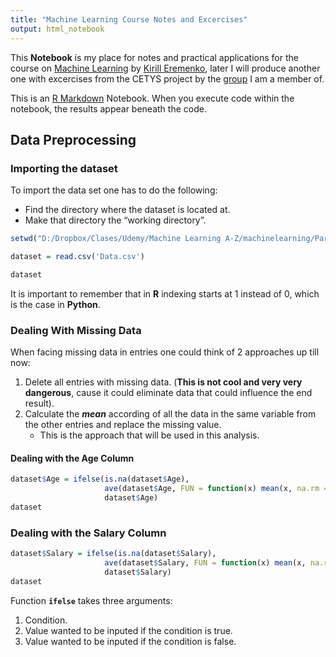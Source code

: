 ```yaml
---
title: "Machine Learning Course Notes and Excercises"
output: html_notebook
---
```


This **Notebook** is my place for notes and practical applications for the course on [Machine Learning](https://www.udemy.com/machinelearning/learn/v4/overview) by [Kirill Eremenko](https://www.linkedin.com/in/keremenko), later I will produce another one with excercises from the CETYS project by the [group](https://da4ih.github.io) I am a member of.

This is an [R Markdown](http://rmarkdown.rstudio.com) Notebook. When you execute code within the notebook, the results appear beneath the code. 


## Data Preprocessing

### Importing the dataset
To import the data set one has to do the following:  

* Find the directory where the dataset is located at.
* Make that directory the "working directory".
```r
setwd("D:/Dropbox/Clases/Udemy/Machine Learning A-Z/machinelearning/Part 1 - Data Preprocessing/Section 2 -------------------- Part 1 - Data Preprocessing --------------------")

dataset = read.csv('Data.csv')

dataset
```


It is important to remember that in **R** indexing starts at 1 instead of 0, which is the case in **Python**.

### Dealing With Missing Data

When facing missing data in entries one could think of 2 approaches up till now:

1. Delete all entries with missing data. (**This is not cool and very very dangerous**, cause it could eliminate data that could influence the end result).
1. Calculate the ***mean*** according of all the data in the same variable from the other entries and replace the missing value.
    + This is the approach that will be used in this analysis.

#### Dealing with the **Age** Column
```r
dataset$Age = ifelse(is.na(dataset$Age),
                     ave(dataset$Age, FUN = function(x) mean(x, na.rm = TRUE)),
                     dataset$Age)
dataset
```

### Dealing with the **Salary** Column

```r
dataset$Salary = ifelse(is.na(dataset$Salary),
                     ave(dataset$Salary, FUN = function(x) mean(x, na.rm = TRUE)),
                     dataset$Salary)
dataset
```

Function **`ifelse`** takes three arguments:  

1. Condition.
2. Value wanted to be inputed if the condition is true.
3. Value wanted to be inputed if the condition is false.
  

<!--
Try executing this chunk by clicking the *Run* button within the chunk or by placing your cursor inside it and pressing *Ctrl+Shift+Enter*. -->

<!--```{r}
plot(cars)-->


<!-- Add a new chunk by clicking the *Insert Chunk* button on the toolbar or by pressing *Ctrl+Alt+I*.

When you save the notebook, an HTML file containing the code and output will be saved alongside it (click the *Preview* button or press *Ctrl+Shift+K* to preview the HTML file).-->
